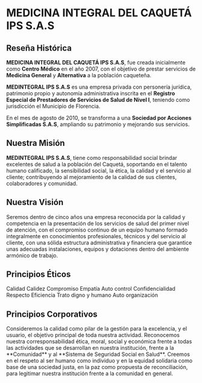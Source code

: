

# <Balancer>MEDICINA INTEGRAL DEL CAQUETÁ IPS S.A.S</Balancer>

## Reseña Histórica

**MEDICINA INTEGRAL DEL CAQUETÁ IPS S.A.S**, fue creada inicialmente como **Centro Médico** en el año 2007, con el objetivo de prestar servicios de **Medicina General** y **Alternativa** a la población caqueteña.

**MEDINTEGRAL IPS S.A.S** es una empresa privada con personería jurídica, patrimonio propio y autonomía administrativa inscrita en el **Registro Especial de Prestadores de Servicios de Salud de Nivel I**, teniendo como jurisdicción el Municipio de Florencia.

En el mes de agosto de 2010, se transforma a una **Sociedad por Acciones Simplificadas S.A.S**, ampliando su patrimonio y mejorando sus servicios.

## Nuestra Misión

**MEDINTEGRAL IPS S.A.S**, tiene como responsabilidad social brindar excelentes de salud a la población del Caquetá, soportando en el talento humano calificado, la sensibilidad social, la ética, la calidad y el servicio al cliente; contribuyendo al mejoramiento de la calidad de sus clientes, colaboradores y comunidad.

## Nuestra Visión

Seremos dentro de cinco años una empresa reconocida por la calidad y competencia en la presentación de los servicios de salud del primer nivel de atención, con el compromiso continuo de un equipo humano formado integralmente en conocimientos profesionales, técnicos y del servicio al cliente, con una sólida estructura administrativa y financiera que garantice unas adecuadas instalaciones, equipos y dotaciones dentro del ambiente armónico de trabajo.

## Principios Éticos

<EthicalGroup>
  <EthicalPrinciple>Calidad</EthicalPrinciple>
  <EthicalPrinciple>Calidez</EthicalPrinciple>
  <EthicalPrinciple>Compromiso</EthicalPrinciple>
  <EthicalPrinciple>Empatía</EthicalPrinciple>
  <EthicalPrinciple>Auto control</EthicalPrinciple>
  <EthicalPrinciple>Confidencialidad</EthicalPrinciple>
  <EthicalPrinciple>Respecto</EthicalPrinciple>
  <EthicalPrinciple>Eficiencia</EthicalPrinciple>
  <EthicalPrinciple>Trato digno y humano</EthicalPrinciple>
  <EthicalPrinciple>Auto organización</EthicalPrinciple>
</EthicalGroup>

## Principios Corporativos

<CorporateGroup>
  <CorporatePrinciple>Consideremos la calidad como pilar de la gestión para la excelencia, y el usuario, el objetivo principal de toda nuestra actividad. Reconocemos nuestra corresponsabilidad ética, moral, social y económica frente a todas las actividades que se desarrollan en nuestra institución, frente a la **Comunidad** y al **Sistema de Seguridad Social en Salud**.</CorporatePrinciple>
  <CorporatePrinciple>Creemos en el respeto al ser humano como individuo y en la equidad solidaria como base de una sociedad justa, en la paz como propuesta de reconciliación, para legitimar nuestra institución frente a la comunidad en general.</CorporatePrinciple>
</CorporateGroup>
